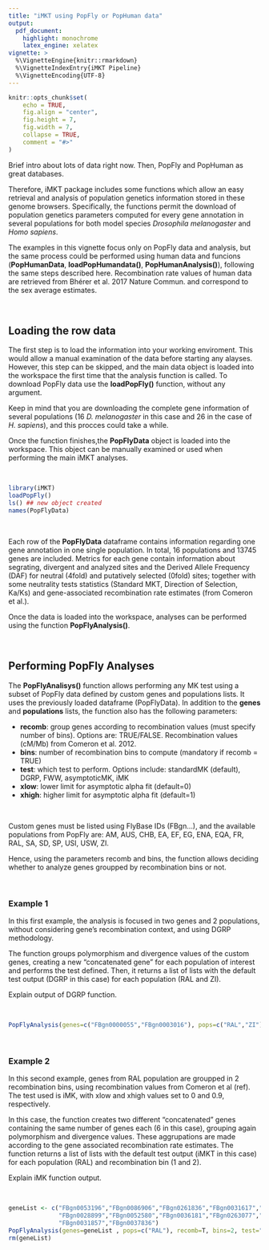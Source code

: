```yaml
---
title: "iMKT using PopFly or PopHuman data"
output: 
  pdf_document:
    highlight: monochrome
    latex_engine: xelatex
vignette: >
  %\VignetteEngine{knitr::rmarkdown}
  %\VignetteIndexEntry{iMKT Pipeline}
  %\VignetteEncoding{UTF-8}
---
```

```r
knitr::opts_chunk$set(
	echo = TRUE,
	fig.align = "center",
	fig.height = 7,
	fig.width = 7,
	collapse = TRUE,
	comment = "#>"
)
```

Brief intro about lots of data right now. Then, PopFly and PopHuman as great databases.

Therefore, iMKT package includes some functions which allow an easy retrieval and analysis of population genetics information stored in these genome browsers. Specifically, the functions permit the download of population genetics parameters computed for every gene annotation in several populations for both model species *Drosophila melanogaster* and *Homo sapiens*.

The examples in this vignette focus only on PopFly data and analysis, but the same process could be performed using human data and funcions (**PopHumanData**, **loadPopHumandata()**, **PopHumanAnalysis()**), following the same steps described here. Recombination rate values of human data are retrieved from Bhérer et al. 2017 Nature Commun. and correspond to the sex average estimates.

&nbsp;
&nbsp;

## Loading the row data

The first step is to load the information into your working enviroment. This would allow a manual examination of the data before starting any alayses. However, this step can be skipped, and the main data object is loaded into the workspace the first time that the analysis function is called. 
To download PopFly data use the **loadPopFly()** function, without any argument. 

Keep in mind that you are downloading the complete gene information of several populations (16 *D. melanogaster* in this case and 26 in the case of *H. sapiens*), and this procces could take a while.

Once the function finishes,the **PopFlyData** object is loaded into the workspace. This object can be manually examined or used when performing the main iMKT analyses.
  
&nbsp;

```r
library(iMKT)
loadPopFly()
ls() ## new object created
names(PopFlyData)
```

&nbsp;
  
Each row of the **PopFlyData** dataframe contains information regarding one gene annotation in one single population. In total, 16 populations and 13745 genes are included. Metrics for each gene contain information about segrating, divergent and analyzed sites and the Derived Allele Frequency (DAF) for neutral (4fold) and putatively selected (0fold) sites; together with some neutrality tests statistics (Standard MKT, Direction of Selection, Ka/Ks) and gene-associated recombination rate estimates (from Comeron et al.).

Once the data is loaded into the workspace, analyses can be performed using the function **PopFlyAnalysis()**.

&nbsp;
&nbsp;
&nbsp;
&nbsp;

## Performing PopFly Analyses
  
The **PopFlyAnalisys()** function allows performing any MK test using a subset of PopFly data defined by custom genes and populations lists. It uses the previously loaded dataframe (PopFlyData). In addition to the **genes** and **populations** lists, the function also has the following parameters:

  - **recomb**: group genes according to recombination values (must specify number of bins). Options are: TRUE/FALSE. Recombination values (cM/Mb) from Comeron et al. 2012.
  - **bins**: number of recombination bins to compute (mandatory if recomb = TRUE)
  - **test**: which test to perform. Options include: standardMK (default), DGRP, FWW, asymptoticMK, iMK
  - **xlow**: lower limit for asymptotic alpha fit (default=0)
  - **xhigh**: higher limit for asymptotic alpha fit (default=1)
  
&nbsp;

Custom genes must be listed using FlyBase IDs (FBgn...), and the available populations from PopFly are: AM, AUS, CHB, EA, EF, EG, ENA, EQA, FR, RAL, SA, SD, SP, USI, USW, ZI.

Hence, using the parameters recomb and bins, the function allows deciding whether to analyze genes groupped by recombination bins or not.

&nbsp;
&nbsp;
  
### Example 1
  
In this first example, the analysis is focused in two genes and 2 populations, without considering gene's recombination context, and using DGRP methodology. 

The function groups polymorphism and divergence values of the custom genes, creating a new "concatenated gene" for each population of interest and performs the test defined. Then, it returns a list of lists with the default test output (DGRP in this case) for each population (RAL and ZI).

Explain output of DGRP function.

&nbsp;

```r
PopFlyAnalysis(genes=c("FBgn0000055","FBgn0003016"), pops=c("RAL","ZI"), recomb=F, test="DGRP")
```
  
&nbsp;
&nbsp;
  
### Example 2  
 
In this second example, genes from RAL population are groupped in 2 recombination bins, using recombination values from Comeron et al (ref). The test used is iMK, with xlow and xhigh values set to 0 and 0.9, respectively.

In this case, the function creates two different "concatenated" genes containing the same number of genes each (6 in this case), grouping again polymorphism and divergence values. These aggrupations are made according to the gene associated recombination rate estimates. The function returns a list of lists with the default test output (iMKT in this case) for each population (RAL) and recombination bin (1 and 2).

Explain iMK function output.

&nbsp;

```r
geneList <- c("FBgn0053196","FBgn0086906","FBgn0261836","FBgn0031617","FBgn0260965",
              "FBgn0028899","FBgn0052580","FBgn0036181","FBgn0263077","FBgn0013733",
              "FBgn0031857","FBgn0037836")
PopFlyAnalysis(genes=geneList , pops=c("RAL"), recomb=T, bins=2, test="iMK", xlow=0, xhigh=0.9)
rm(geneList)
```
  
&nbsp;
